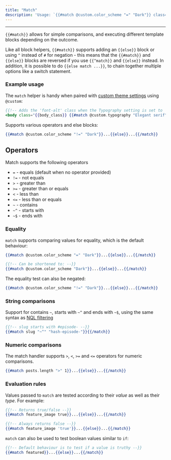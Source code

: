 ```yaml
---
title: "Match"
description: 'Usage: `{{#match @custom.color_scheme "=" "Dark"}} class="dark-mode"{{/match}}`'
---
```


***


`{{#match}}` allows for simple comparisons, and executing different template blocks depending on the outcome.

Like all block helpers, `{{#match}}` supports adding an `{{else}}` block or using `^` instead of `#` for negation - this means that the `{{#match}}` and `{{else}}` blocks are reversed if you use `{{^match}}` and `{{else}}` instead. In addition, it is possible to do `{{else match ...}}`, to chain together multiple options like a switch statement.


### Example usage

The `match` helper is handy when paired with [custom theme settings](/themes/custom-settings/) using `@custom`:

```handlebars
{{!-- Adds the 'font-alt' class when the Typography setting is set to 'Elegant serif' --}}
<body class="{{body_class}} {{#match @custom.typography "Elegant serif"}}font-alt{{/match}}">
```

Supports various operators and else blocks:

```handlebars
{{#match @custom.color_scheme "!=" "Dark"}}...{{else}}...{{/match}}
```

## Operators

Match supports the following operators

* `=` - equals (default when no operator provided)
* `!=` - not equals
* `>` - greater than
* `>=` - greater than or equals
* `<` - less than
* `<=` - less than or equals
* `~` - contains
* `~^` - starts with
* `~$` - ends with


### Equality

`match` supports comparing values for equality, which is the default behaviour:

```handlebars
{{#match @custom.color_scheme "=" "Dark"}}...{{else}}...{{/match}}

{{!-- Can be shortened to: --}}
{{#match @custom.color_scheme "Dark"}}...{{else}}...{{/match}}
```

The equality test can also be negated:

```handlebars
{{#match @custom.color_scheme "!=" "Dark"}}...{{else}}...{{/match}}
```

### String comparisons

Support for contains `~`, starts with `~^` and ends with `~$`, using the same syntax as [NQL filtering](/content-api/filtering#operators)

```handlebars
{{!-- slug starts with #episode- --}}
{{#match slug "~^" "hash-episode-"}}{{/match}}
```

### Numeric comparisons

The match handler supports `>`, `<`, `>=` and `<=` operators for numeric comparisons.

```handlebars
{{#match posts.length ">" 1}}...{{else}}...{{/match}}
```

### Evaluation rules

Values passed to `match` are tested according to their *value* as well as their *type*. For example:

```handlebars
{{!-- Returns true/false --}}
{{#match feature_image true}}...{{else}}...{{/match}}

{{!-- Always returns false --}}
{{#match feature_image 'true'}}...{{else}}...{{/match}}
```

`match` can also be used to test boolean values similar to `if`:

```handlebars
{{!-- Default behaviour is to test if a value is truthy --}}
{{#match featured}}...{{else}}...{{/match}}
```
